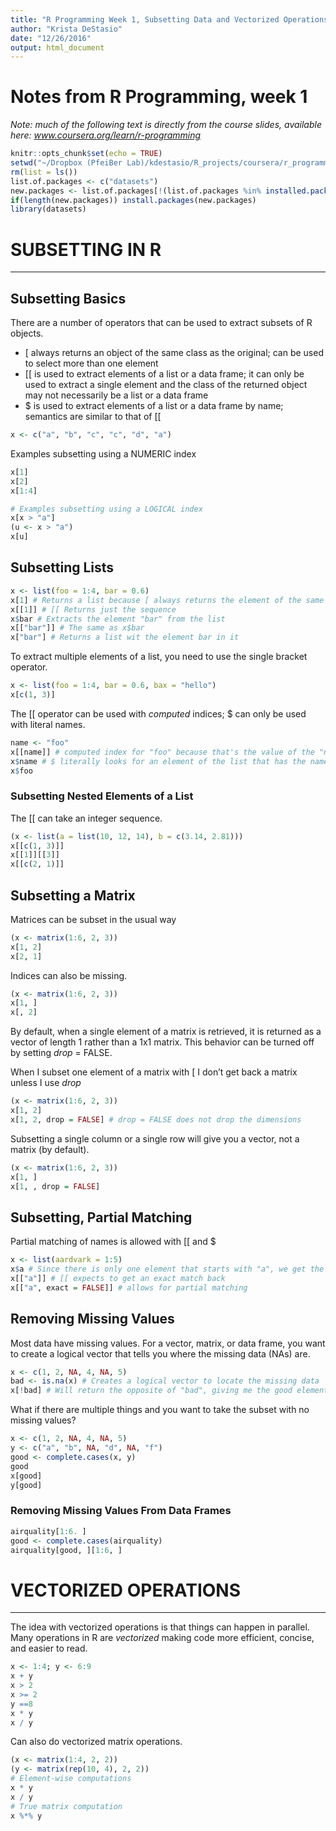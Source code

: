 ```yaml
---
title: "R Programming Week 1, Subsetting Data and Vectorized Operations"
author: "Krista DeStasio"
date: "12/26/2016"
output: html_document
---
```

# Notes from R Programming, week 1
*Note: much of the following text is directly from the course slides, available here: [www.coursera.org/learn/r-programming](www.coursera.org/learn/r-programming)*
```r
knitr::opts_chunk$set(echo = TRUE)
setwd("~/Dropbox (PfeiBer Lab)/kdestasio/R_projects/coursera/r_programming/")
rm(list = ls())
list.of.packages <- c("datasets")
new.packages <- list.of.packages[!(list.of.packages %in% installed.packages()[,"Package"])]
if(length(new.packages)) install.packages(new.packages)
library(datasets)
```
# SUBSETTING IN R
______________________________
## Subsetting Basics
There are a number of operators that can be used to extract subsets of R objects.

- [ always returns an object of the same class as the original; can be used to select more than one element
- [[ is used to extract elements of a list or a data frame; it can only be used to extract a single element and the class of the returned object may not necessarily be a list or a data frame
- $ is used to extract elements of a list or a data frame by name; semantics are similar to that of [[
```r
x <- c("a", "b", "c", "c", "d", "a")
```
Examples subsetting using a NUMERIC index
```r
x[1]
x[2]
x[1:4]
```
```r
# Examples subsetting using a LOGICAL index
x[x > "a"]
(u <- x > "a")
x[u]
```
## Subsetting Lists
```r
x <- list(foo = 1:4, bar = 0.6)
x[1] # Returns a list because [ always returns the element of the same class as the original
x[[1]] # [[ Returns just the sequence
x$bar # Extracts the element "bar" from the list
x[["bar"]] # The same as x$bar
x["bar"] # Returns a list wit the element bar in it
```
To extract multiple elements of a list, you need to use the single bracket operator.
```r
x <- list(foo = 1:4, bar = 0.6, bax = "hello")
x[c(1, 3)]
```
The [[ operator can be used with *computed* indices; $ can only be used with literal names.
```r
name <- "foo"
x[[name]] # computed index for "foo" because that's the value of the "name" variable
x$name # $ literally looks for an element of the list that has the name "name" associated with it
x$foo
```
### Subsetting Nested Elements of a List
The [[ can take an integer sequence.
```r
(x <- list(a = list(10, 12, 14), b = c(3.14, 2.81)))
x[[c(1, 3)]]
x[[1]][[3]]
x[[c(2, 1)]]
```
## Subsetting a Matrix
Matrices can be subset in the usual way
```r
(x <- matrix(1:6, 2, 3))
x[1, 2]
x[2, 1]
```
Indices can also be missing.
```r
(x <- matrix(1:6, 2, 3))
x[1, ]
x[, 2]
```
By default, when a single element of a matrix is retrieved, it is returned as a vector of length 1 rather than a 1x1 matrix. This behavior can be turned off by setting *drop* = FALSE.  

When I subset one element of a matrix with [ I don't get back a matrix unless I use *drop*
```r
(x <- matrix(1:6, 2, 3))
x[1, 2]
x[1, 2, drop = FALSE] # drop = FALSE does not drop the dimensions
```
Subsetting a single column or a single row will give you a vector, not a matrix (by default).
```r
(x <- matrix(1:6, 2, 3))
x[1, ]
x[1, , drop = FALSE]
```
## Subsetting, Partial Matching
Partial matching of names is allowed with [[ and $
```r
x <- list(aardvark = 1:5)
x$a # Since there is only one element that starts with "a", we get the object associated with "aardvark" back
x[["a"]] # [[ expects to get an exact match back
x[["a", exact = FALSE]] # allows for partial matching
```
## Removing Missing Values
Most data have missing values. For a vector, matrix, or data frame, you want to create a logical vector that tells you where the missing data (NAs) are.
```r
x <- c(1, 2, NA, 4, NA, 5)
bad <- is.na(x) # Creates a logical vector to locate the missing data
x[!bad] # Will return the opposite of "bad", giving me the good elements
```
What if there are multiple things and you want to take the subset with no missing values?
```r
x <- c(1, 2, NA, 4, NA, 5)
y <- c("a", "b", NA, "d", NA, "f")
good <- complete.cases(x, y)
good
x[good]
y[good]
```
### Removing Missing Values From Data Frames
```r
airquality[1:6. ]
good <- complete.cases(airquality)
airquality[good, ][1:6, ]
```
# VECTORIZED OPERATIONS
__________________________
The idea with vectorized operations is that things can happen in parallel. Many operations in R are *vectorized* making code more efficient, concise, and easier to read.
```r
x <- 1:4; y <- 6:9
x + y
x > 2
x >= 2
y ==8
x * y
x / y
```
Can also do vectorized matrix operations.
```r
(x <- matrix(1:4, 2, 2))
(y <- matrix(rep(10, 4), 2, 2))
# Element-wise computations
x * y
x / y
# True matrix computation
x %*% y
```